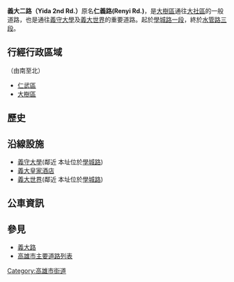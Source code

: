 {{Infobox TwRoad2
|bgcolorh= 
|colorh=
|code=
|name=義大二路
|enname=Yida 2nd Rd.
|level=一般道路
|length=
|sec=
|lastext=
|line=
|start=[[學城路_(大樹區)|學城路一段]]
|end=[[水管路三段|水管路三段]]
|junc=
|img=
|cap=
|size=
|left=
|right=
|leftlink=
|leftdirection=
|rightlink=
|rightdirection=
|SN=
|SNtype=
|SNNum=
|SN2=
|SN2type=
|SN2Num=
|SN3=
|SN3type=
|SN3Num=
}}
'''義大二路（Yida 2nd Rd.）'''原名'''仁義路(Renyi Rd.)'''，是[[大樹區|大樹區]]通往[[大社區|大社區]]的一般道路，也是通往[[義守大學|義守大學]]及[[義大世界|義大世界]]的重要道路。起於[[學城路_(大樹區)|學城路一段]]，終於[[水管路三段|水管路三段]]。

== 行經行政區域 ==
（由南至北）
* [[仁武區|仁武區]]
* [[大樹區|大樹區]]

== 歷史 ==

== 沿線設施 ==
* [[義守大學|義守大學]](鄰近 本址位於[[學城路_(大樹區)|學城路]])
* [[義大皇家酒店|義大皇家酒店]]
* [[義大世界|義大世界]](鄰近 本址位於[[學城路_(大樹區)|學城路]])

== 公車資訊 ==

== 參見 ==
* [[義大路|義大路]]
* [[高雄市主要道路列表|高雄市主要道路列表]]

{{高雄市重要道路|鳳山地區}}

{{DEFAULTSORT:Yucheng}}
[[Category:高雄市街道|Category:高雄市街道]]


{{TW-road-stub}}